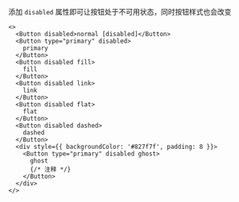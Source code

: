 添加 `disabled` 属性即可让按钮处于不可用状态，同时按钮样式也会改变

```tsx
<>
  <Button disabled>normal [disabled]</Button>
  <Button type="primary" disabled>
    primary
  </Button>
  <Button disabled fill>
    fill
  </Button>
  <Button disabled link>
    link
  </Button>
  <Button disabled flat>
    flat
  </Button>
  <Button disabled dashed>
    dashed
  </Button>
  <div style={{ backgroundColor: '#827f7f', padding: 8 }}>
    <Button type="primary" disabled ghost>
      ghost
      {/* 注释 */}
    </Button>
  </div>
</>
```